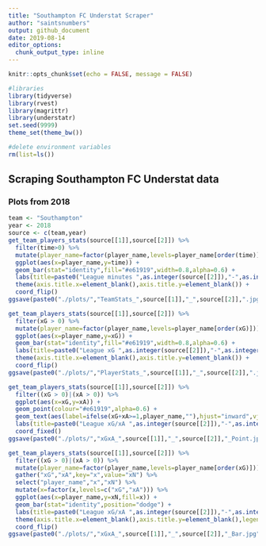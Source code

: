 ```yaml
---
title: "Southampton FC Understat Scraper"
author: "saintsnumbers"
output: github_document
date: 2019-08-14
editor_options: 
  chunk_output_type: inline
---
```

  
```r
knitr::opts_chunk$set(echo = FALSE, message = FALSE)

#libraries
library(tidyverse)
library(rvest)
library(magrittr)
library(understatr)
set.seed(9999)
theme_set(theme_bw())

#delete environment variables
rm(list=ls())
```

## Scraping Southampton FC Understat data

### Plots from 2018

```r
team <- "Southampton"
year <- 2018
source <- c(team,year)
get_team_players_stats(source[[1]],source[[2]]) %>%
  filter(time>0) %>%
  mutate(player_name=factor(player_name,levels=player_name[order(time)])) %>%
  ggplot(aes(x=player_name,y=time)) +
  geom_bar(stat="identity",fill="#e61919",width=0.8,alpha=0.6) +
  labs(title=paste0("League minutes ",as.integer(source[[2]]),"-",as.integer(source[[2]])+1)) +
  theme(axis.title.x=element_blank(),axis.title.y=element_blank()) +
  coord_flip()
ggsave(paste0("./plots/","TeamStats_",source[[1]],"_",source[[2]],".jpg"))

get_team_players_stats(source[[1]],source[[2]]) %>%
  filter(xG > 0) %>%
  mutate(player_name=factor(player_name,levels=player_name[order(xG)])) %>%
  ggplot(aes(x=player_name,y=xG)) +
  geom_bar(stat="identity",fill="#e61919",width=0.8,alpha=0.6) +
  labs(title=paste0("League xG ",as.integer(source[[2]]),"-",as.integer(source[[2]])+1)) +
  theme(axis.title.x=element_blank(),axis.title.y=element_blank()) +
  coord_flip()
ggsave(paste0("./plots/","PlayerStats_",source[[1]],"_",source[[2]],".jpg"))

get_team_players_stats(source[[1]],source[[2]]) %>%
  filter((xG > 0)|(xA > 0)) %>%
  ggplot(aes(x=xG,y=xA)) +
  geom_point(colour="#e61919",alpha=0.6) +
  geom_text(aes(label=ifelse(xG+xA>=1,player_name,""),hjust="inward",vjust="outward"),size=1.5) +
  labs(title=paste0("League xG/xA ",as.integer(source[[2]]),"-",as.integer(source[[2]])+1),x="xG",y="xA") +
  coord_fixed()
ggsave(paste0("./plots/","xGxA_",source[[1]],"_",source[[2]],"_Point.jpg"))

get_team_players_stats(source[[1]],source[[2]]) %>%
  filter((xG > 0)|(xA > 0)) %>%
  mutate(player_name=factor(player_name,levels=player_name[order(xG)])) %>%
  gather("xG","xA",key="x",value="xN") %>%
  select("player_name","x","xN") %>%
  mutate(x=factor(x,levels=c("xG","xA"))) %>%
  ggplot(aes(x=player_name,y=xN,fill=x)) +
  geom_bar(stat="identity",position="dodge") +
  labs(title=paste0("League xG/xA ",as.integer(source[[2]]),"-",as.integer(source[[2]])+1)) +
  theme(axis.title.x=element_blank(),axis.title.y=element_blank(),legend.title=element_blank()) +
  coord_flip()
ggsave(paste0("./plots/","xGxA_",source[[1]],"_",source[[2]],"_Bar.jpg"))
```